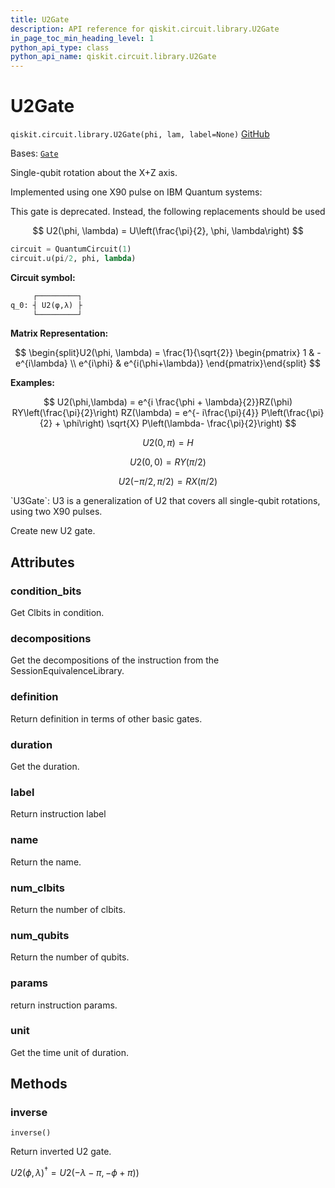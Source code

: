 ```yaml
---
title: U2Gate
description: API reference for qiskit.circuit.library.U2Gate
in_page_toc_min_heading_level: 1
python_api_type: class
python_api_name: qiskit.circuit.library.U2Gate
---
```


# U2Gate

<span id="qiskit.circuit.library.U2Gate" />

`qiskit.circuit.library.U2Gate(phi, lam, label=None)` [GitHub](https://github.com/qiskit/qiskit/tree/stable/0.25/qiskit/circuit/library/standard_gates/u2.py "view source code")

Bases: [`Gate`](qiskit.circuit.Gate "qiskit.circuit.gate.Gate")

Single-qubit rotation about the X+Z axis.

Implemented using one X90 pulse on IBM Quantum systems:

<Admonition title="Warning" type="caution">
  This gate is deprecated. Instead, the following replacements should be used

  $$
  U2(\phi, \lambda) = U\left(\frac{\pi}{2}, \phi, \lambda\right)
  $$

  ```python
  circuit = QuantumCircuit(1)
  circuit.u(pi/2, phi, lambda)
  ```
</Admonition>

**Circuit symbol:**

```python
     ┌─────────┐
q_0: ┤ U2(φ,λ) ├
     └─────────┘
```

**Matrix Representation:**

$$
\begin{split}U2(\phi, \lambda) = \frac{1}{\sqrt{2}}
    \begin{pmatrix}
        1          & -e^{i\lambda} \\
        e^{i\phi} & e^{i(\phi+\lambda)}
    \end{pmatrix}\end{split}
$$

**Examples:**

$$
U2(\phi,\lambda) = e^{i \frac{\phi + \lambda}{2}}RZ(\phi)
RY\left(\frac{\pi}{2}\right) RZ(\lambda)
= e^{- i\frac{\pi}{4}} P\left(\frac{\pi}{2} + \phi\right)
\sqrt{X} P\left(\lambda- \frac{\pi}{2}\right)
$$

$$
U2(0, \pi) = H
$$

$$
U2(0, 0) = RY(\pi/2)
$$

$$
U2(-\pi/2, \pi/2) = RX(\pi/2)
$$

<Admonition title="See also" type="note">
  `U3Gate`: U3 is a generalization of U2 that covers all single-qubit rotations, using two X90 pulses.
</Admonition>

Create new U2 gate.

## Attributes

<span id="qiskit.circuit.library.U2Gate.condition_bits" />

### condition\_bits

Get Clbits in condition.

<span id="qiskit.circuit.library.U2Gate.decompositions" />

### decompositions

Get the decompositions of the instruction from the SessionEquivalenceLibrary.

<span id="qiskit.circuit.library.U2Gate.definition" />

### definition

Return definition in terms of other basic gates.

<span id="qiskit.circuit.library.U2Gate.duration" />

### duration

Get the duration.

<span id="qiskit.circuit.library.U2Gate.label" />

### label

Return instruction label

<span id="qiskit.circuit.library.U2Gate.name" />

### name

Return the name.

<span id="qiskit.circuit.library.U2Gate.num_clbits" />

### num\_clbits

Return the number of clbits.

<span id="qiskit.circuit.library.U2Gate.num_qubits" />

### num\_qubits

Return the number of qubits.

<span id="qiskit.circuit.library.U2Gate.params" />

### params

return instruction params.

<span id="qiskit.circuit.library.U2Gate.unit" />

### unit

Get the time unit of duration.

## Methods

### inverse

<span id="qiskit.circuit.library.U2Gate.inverse" />

`inverse()`

Return inverted U2 gate.

$U2(\phi, \lambda)^{\dagger} =U2(-\lambda-\pi, -\phi+\pi)$)

